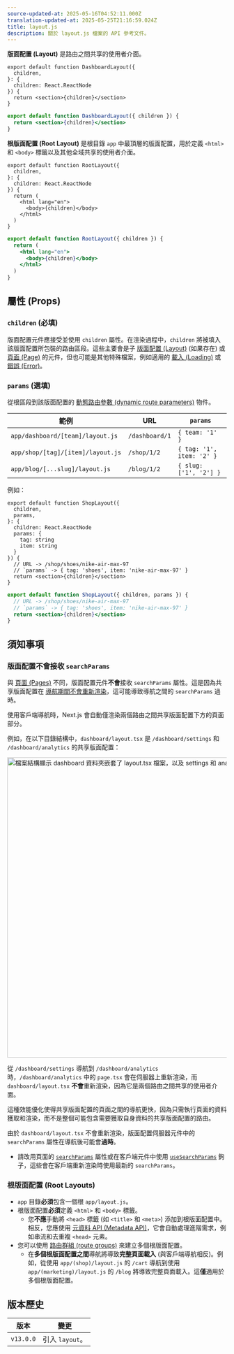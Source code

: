 ```yaml
---
source-updated-at: 2025-05-16T04:52:11.000Z
translation-updated-at: 2025-05-25T21:16:59.024Z
title: layout.js
description: 關於 layout.js 檔案的 API 參考文件。
---
```


**版面配置 (Layout)** 是路由之間共享的使用者介面。

```tsx filename="app/dashboard/layout.tsx" switcher
export default function DashboardLayout({
  children,
}: {
  children: React.ReactNode
}) {
  return <section>{children}</section>
}
```

```jsx filename="app/dashboard/layout.js" switcher
export default function DashboardLayout({ children }) {
  return <section>{children}</section>
}
```

**根版面配置 (Root Layout)** 是根目錄 `app` 中最頂層的版面配置，用於定義 `<html>` 和 `<body>` 標籤以及其他全域共享的使用者介面。

```tsx filename="app/layout.tsx" switcher
export default function RootLayout({
  children,
}: {
  children: React.ReactNode
}) {
  return (
    <html lang="en">
      <body>{children}</body>
    </html>
  )
}
```

```jsx filename="app/layout.js" switcher
export default function RootLayout({ children }) {
  return (
    <html lang="en">
      <body>{children}</body>
    </html>
  )
}
```

## 屬性 (Props)

### `children` (必填)

版面配置元件應接受並使用 `children` 屬性。在渲染過程中，`children` 將被填入該版面配置所包裝的路由區段。這些主要會是子 [版面配置 (Layout)](/docs/app/building-your-application/routing/pages-and-layouts#pages) (如果存在) 或 [頁面 (Page)](/docs/app/building-your-application/routing/pages-and-layouts#pages) 的元件，但也可能是其他特殊檔案，例如適用的 [載入 (Loading)](/docs/app/building-your-application/routing/loading-ui-and-streaming) 或 [錯誤 (Error)](/docs/app/building-your-application/routing/error-handling)。

### `params` (選填)

從根區段到該版面配置的 [動態路由參數 (dynamic route parameters)](/docs/app/building-your-application/routing/dynamic-routes) 物件。

| 範例                           | URL            | `params`                  |
| ------------------------------ | -------------- | ------------------------- |
| `app/dashboard/[team]/layout.js`  | `/dashboard/1` | `{ team: '1' }`           |
| `app/shop/[tag]/[item]/layout.js` | `/shop/1/2`    | `{ tag: '1', item: '2' }` |
| `app/blog/[...slug]/layout.js`    | `/blog/1/2`    | `{ slug: ['1', '2'] }`    |

例如：

```tsx filename="app/shop/[tag]/[item]/layout.tsx" switcher
export default function ShopLayout({
  children,
  params,
}: {
  children: React.ReactNode
  params: {
    tag: string
    item: string
  }
}) {
  // URL -> /shop/shoes/nike-air-max-97
  // `params` -> { tag: 'shoes', item: 'nike-air-max-97' }
  return <section>{children}</section>
}
```

```jsx filename="app/shop/[tag]/[item]/layout.js" switcher
export default function ShopLayout({ children, params }) {
  // URL -> /shop/shoes/nike-air-max-97
  // `params` -> { tag: 'shoes', item: 'nike-air-max-97' }
  return <section>{children}</section>
}
```

## 須知事項

### 版面配置不會接收 `searchParams`

與 [頁面 (Pages)](/docs/app/api-reference/file-conventions/page) 不同，版面配置元件**不會**接收 `searchParams` 屬性。這是因為共享版面配置在 [導航期間不會重新渲染](/docs/app/building-your-application/routing/linking-and-navigating#4-partial-rendering)，這可能導致導航之間的 `searchParams` 過時。

使用客戶端導航時，Next.js 會自動僅渲染兩個路由之間共享版面配置下方的頁面部分。

例如，在以下目錄結構中，`dashboard/layout.tsx` 是 `/dashboard/settings` 和 `/dashboard/analytics` 的共享版面配置：

<Image
  alt="檔案結構顯示 dashboard 資料夾嵌套了 layout.tsx 檔案，以及 settings 和 analytics 資料夾各自擁有其頁面"
  srcLight="/docs/light/shared-dashboard-layout.png"
  srcDark="/docs/dark/shared-dashboard-layout.png"
  width="1600"
  height="687"
/>

從 `/dashboard/settings` 導航到 `/dashboard/analytics` 時，`/dashboard/analytics` 中的 `page.tsx` 會在伺服器上重新渲染，而 `dashboard/layout.tsx` **不會**重新渲染，因為它是兩個路由之間共享的使用者介面。

這種效能優化使得共享版面配置的頁面之間的導航更快，因為只需執行頁面的資料獲取和渲染，而不是整個可能包含需要獲取自身資料的共享版面配置的路由。

由於 `dashboard/layout.tsx` 不會重新渲染，版面配置伺服器元件中的 `searchParams` 屬性在導航後可能會**過時**。

- 請改用頁面的 [`searchParams`](/docs/app/api-reference/file-conventions/page#searchparams-optional) 屬性或在客戶端元件中使用 [`useSearchParams`](/docs/app/api-reference/functions/use-search-params) 鉤子，這些會在客戶端重新渲染時使用最新的 `searchParams`。

### 根版面配置 (Root Layouts)

- `app` 目錄**必須**包含一個根 `app/layout.js`。
- 根版面配置**必須**定義 `<html>` 和 `<body>` 標籤。
  - 您**不應**手動將 `<head>` 標籤 (如 `<title>` 和 `<meta>`) 添加到根版面配置中。相反，您應使用 [元資料 API (Metadata API)](/docs/app/api-reference/functions/generate-metadata)，它會自動處理進階需求，例如串流和去重複 `<head>` 元素。
- 您可以使用 [路由群組 (route groups)](/docs/app/building-your-application/routing/route-groups) 來建立多個根版面配置。
  - 在**多個根版面配置之間**導航將導致**完整頁面載入** (與客戶端導航相反)。例如，從使用 `app/(shop)/layout.js` 的 `/cart` 導航到使用 `app/(marketing)/layout.js` 的 `/blog` 將導致完整頁面載入。這**僅**適用於多個根版面配置。

## 版本歷史

| 版本       | 變更                  |
| ---------- | -------------------- |
| `v13.0.0` | 引入 `layout`。      |
